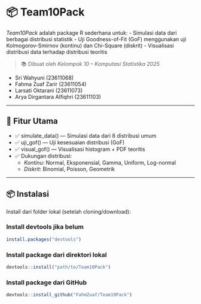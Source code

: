 # 📦 Team10Pack

*Team10Pack* adalah package R sederhana untuk: - Simulasi data dari berbagai distribusi statistik - Uji Goodness-of-Fit (GoF) menggunakan uji Kolmogorov-Smirnov (kontinu) dan Chi-Square (diskrit) - Visualisasi distribusi data terhadap distribusi teoritis

> 📚 Dibuat oleh *Kelompok 10 – Komputasi Statistika 2025*

-   Sri Wahyuni (23611068)
-   Fahma Zuaf Zarir (23611054)
-   Larsati Oktarani (23611073)
-   Arya Dirgantara Alfiqhri (23611103)

------------------------------------------------------------------------

## 🚀 Fitur Utama

-   ✅ simulate_data() — Simulasi data dari 8 distribusi umum
-   ✅ uji_gof() — Uji kesesuaian distribusi (GoF)
-   ✅ visual_gof() — Visualisasi histogram + PDF teoritis
-   ✅ Dukungan distribusi:
    -   *Kontinu*: Normal, Eksponensial, Gamma, Uniform, Log-normal
    -   *Diskrit*: Binomial, Poisson, Geometrik

------------------------------------------------------------------------

## 📦 Instalasi

Install dari folder lokal (setelah cloning/download):

### Install devtools jika belum

``` r
install.packages("devtools")
```

### Install package dari direktori lokal

``` r
devtools::install("path/to/Team10Pack")
```

### Install package dari GitHub

``` r
devtools::install_github("FahmZuaf/Team10Pack")
```

